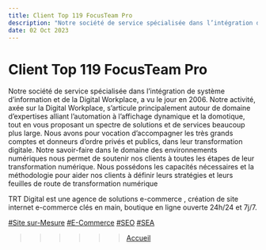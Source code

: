 ```yaml
---
title: Client Top 119 FocusTeam Pro
description: "Notre société de service spécialisée dans l’intégration de système d’information et de la Digital Workplace, a vu le jour en 2006. Notre activité, axée sur la Digital Workplace, s’articule principalement autour de domaine d’expertises alliant l’automation à l’affichage dynamique et la domotique, tout en vous proposant un spectre de solutions et de services beaucoup plus large."
date: 02 Oct 2023
---
```


# Client Top 119 FocusTeam Pro
Notre société de service spécialisée dans l’intégration de système d’information et de la Digital Workplace, a vu le jour en 2006. Notre activité, axée sur la Digital Workplace, s’articule principalement autour de domaine d’expertises alliant l’automation à l’affichage dynamique et la domotique, tout en vous proposant un spectre de solutions et de services beaucoup plus large.
Nous avons pour vocation d’accompagner les très grands comptes et donneurs d’ordre privés et publics, dans leur transformation digitale. Notre savoir-faire dans le domaine des environnements numériques nous permet de soutenir nos clients à toutes les étapes de leur transformation numérique.
Nous possédons les capacités nécessaires et la méthodologie pour aider nos clients à définir leurs stratégies et leurs feuilles de route de transformation numérique

TRT Digital est une agence de solutions e-commerce , création de site internet e-commerce clés en main, boutique en ligne ouverte 24h/24 et 7j/7.


[#Site sur-Mesure](https://www.trtdigital.ma/creation-site-internet/ "Site sur-Mesure") [#E-Commerce](https://www.trtdigital.ma/1-er-top-creation-site-e-commerce-au-maroc/ "E-Commerce") [#SEO](https://www.trtdigital.ma/referencement-site-web-maroc-2/agence-referencement-seo/ "SEO")  [#SEA](https://www.trtdigital.ma/referencement-site-web-maroc-2/google-adwords-sea/ "SEA") 

>>>>>> [Accueil](/)